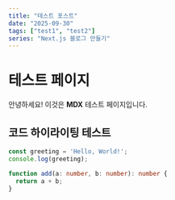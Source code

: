 ```yaml
---
title: "테스트 포스트"
date: "2025-09-30"
tags: ["test1", "test2"]
series: "Next.js 블로그 만들기"
---
```


# 테스트 페이지

안녕하세요! 이것은 **MDX** 테스트 페이지입니다.

## 코드 하이라이팅 테스트

```typescript showLineNumbers {1,3-5}
const greeting = 'Hello, World!';
console.log(greeting);

function add(a: number, b: number): number {
  return a + b;
}
```